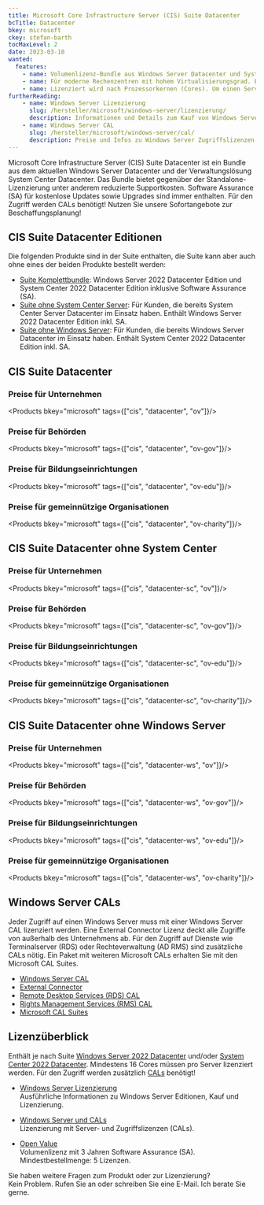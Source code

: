 ```yaml
---
title: Microsoft Core Infrastructure Server (CIS) Suite Datacenter
bcTitle: Datacenter
bkey: microsoft
ckey: stefan-barth
tocMaxLevel: 2
date: 2023-03-10
wanted:
  features:
    - name: Volumenlizenz-Bundle aus Windows Server Datacenter und System Center Datacenter
    - name: Für moderne Rechenzentren mit hohem Virtualisierungsgrad. Enthält Virtualisierungsrechte für eine unbegrenzte Anzahl virtueller Instanzen
    - name: Lizenziert wird nach Prozessorkernen (Cores). Um einen Server zu lizenzieren, werden mindestens 16 Core Lizenzen benötigt
furtherReading:
    - name: Windows Server Lizenzierung
      slug: /hersteller/microsoft/windows-server/lizenzierung/
      description: Informationen und Details zum Kauf von Windows Server Lizenzen.
    - name: Windows Server CAL
      slug: /hersteller/microsoft/windows-server/cal/
      description: Preise und Infos zu Windows Server Zugriffslizenzen (CALs).
---
```




<Intro>

  Microsoft Core Infrastructure Server (CIS) Suite Datacenter ist ein Bundle aus dem aktuellen Windows Server Datacenter und der Verwaltungslösung System Center Datacenter. Das Bundle bietet gegenüber der Standalone-Lizenzierung unter anderem reduzierte Supportkosten. Software Assurance (SA) für kostenlose Updates sowie Upgrades sind immer enthalten. Für den Zugriff werden CALs benötigt!
  Nutzen Sie unsere Sofortangebote zur Beschaffungsplanung!


</Intro>

<TOC />


## CIS Suite Datacenter Editionen

Die folgenden Produkte sind in der Suite enthalten, die Suite kann aber auch ohne eines der beiden Produkte bestellt werden:

<ArrowList>

  - [Suite Komplettbundle](#cis-suite-datacenter): Windows Server 2022 Datacenter Edition und System Center 2022 Datacenter Edition inklusive Software Assurance (SA).
  - [Suite ohne System Center Server](#cis-suite-datacenter-ohne-system-center): Für Kunden, die bereits System Center Server Datacenter im Einsatz haben. Enthält Windows Server 2022 Datacenter Edition inkl. SA.
  - [Suite ohne Windows Server](#cis-suite-datacenter-ohne-windows-server): Für Kunden, die bereits Windows Server Datacenter im Einsatz haben. Enthält System Center 2022 Datacenter Edition inkl. SA.

</ArrowList>



## CIS Suite Datacenter

### Preise für Unternehmen

<Products bkey="microsoft" tags={["cis", "datacenter", "ov"]}/>


### Preise für Behörden

<Products bkey="microsoft" tags={["cis", "datacenter", "ov-gov"]}/>


### Preise für Bildungseinrichtungen

<Products bkey="microsoft" tags={["cis", "datacenter", "ov-edu"]}/>


### Preise für gemeinnützige Organisationen

<Products bkey="microsoft" tags={["cis", "datacenter", "ov-charity"]}/>


## CIS Suite Datacenter ohne System Center

### Preise für Unternehmen

<Products bkey="microsoft" tags={["cis", "datacenter-sc", "ov"]}/>


### Preise für Behörden

<Products bkey="microsoft" tags={["cis", "datacenter-sc", "ov-gov"]}/>


### Preise für Bildungseinrichtungen

<Products bkey="microsoft" tags={["cis", "datacenter-sc", "ov-edu"]}/>

### Preise für gemeinnützige Organisationen

<Products bkey="microsoft" tags={["cis", "datacenter-sc", "ov-charity"]}/>


## CIS Suite Datacenter ohne Windows Server

### Preise für Unternehmen

<Products bkey="microsoft" tags={["cis", "datacenter-ws", "ov"]}/>


### Preise für Behörden

<Products bkey="microsoft" tags={["cis", "datacenter-ws", "ov-gov"]}/>


### Preise für Bildungseinrichtungen

<Products bkey="microsoft" tags={["cis", "datacenter-ws", "ov-edu"]}/>


### Preise für gemeinnützige Organisationen

<Products bkey="microsoft" tags={["cis", "datacenter-ws", "ov-charity"]}/>


## Windows Server CALs

Jeder Zugriff auf einen Windows Server muss mit einer Windows Server CAL lizenziert werden. Eine External Connector Lizenz deckt alle Zugriffe von außerhalb des Unternehmens ab.
Für den Zugriff auf Dienste wie Terminalserver (RDS) oder Rechteverwaltung (AD RMS) sind zusätzliche CALs nötig. Ein Paket mit weiteren Microsoft CALs erhalten Sie mit den Microsoft CAL Suites.

<ArrowList>

 - [Windows Server CAL](/hersteller/microsoft/windows-server/cal/)
 - [External Connector](/hersteller/microsoft/windows-server/external-connector/)
 - [Remote Desktop Services (RDS) CAL](/hersteller/microsoft/windows-server/remote-desktop-services/)
 - [Rights Management Services (RMS) CAL](/hersteller/microsoft/windows-server/rights-management-services/)
 - [Microsoft CAL Suites](/hersteller/microsoft/cal-suite/)

</ArrowList>


## Lizenzüberblick

Enthält je nach Suite [Windows Server 2022 Datacenter](/hersteller/microsoft/windows-server/datacenter-2022/) und/oder [System Center 2022 Datacenter](/hersteller/microsoft/system-center/datacenter-2022/).
Mindestens 16 Cores müssen pro Server lizenziert werden. Für den Zugriff werden zusätzlich [CALs](/hersteller/microsoft/windows-server/cal/) benötigt!


<ArrowList>

- [Windows Server Lizenzierung](/hersteller/microsoft/windows-server/lizenzierung/)<br />
  Ausführliche Informationen zu Windows Server Editionen, Kauf und Lizenzierung.

- [Windows Server und CALs](/hersteller/microsoft/windows-server/lizenzierung/#windows-server-2022-cals-kaufen)<br />
  Lizenzierung mit Server- und Zugriffslizenzen (CALs).

- [Open Value](/hersteller/microsoft/open-value/)<br />
  Volumenlizenz mit 3 Jahren Software Assurance (SA). Mindestbestellmenge: 5 Lizenzen.

</ArrowList>


<GetInTouch theme="light">

Sie haben weitere Fragen zum Produkt oder zur Lizenzierung?<br />
Kein Problem. Rufen Sie an oder schreiben Sie eine E-Mail. Ich berate Sie gerne.

</GetInTouch>

